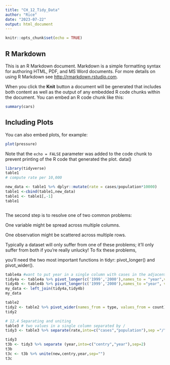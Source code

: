 ```yaml
---
title: "CH_12_Tidy_Data"
author: "Rice"
date: "2023-07-22"
output: html_document
---
```


```r
knitr::opts_chunk$set(echo = TRUE)
```

## R Markdown

This is an R Markdown document. Markdown is a simple formatting syntax for authoring HTML, PDF, and MS Word documents. For more details on using R Markdown see <http://rmarkdown.rstudio.com>.

When you click the **Knit** button a document will be generated that includes both content as well as the output of any embedded R code chunks within the document. You can embed an R code chunk like this:

```r
summary(cars)
```

## Including Plots

You can also embed plots, for example:

```r
plot(pressure)
```

Note that the `echo = FALSE` parameter was added to the code chunk to prevent printing of the R code that generated the plot.
data()


```r
library(tidyverse)
table1
# compute rate per 10,000

new_data <- table1 %>% dplyr::mutate(rate = cases/population*10000)
table1 <-cbind(table1,new_data)
table1 <- table1[,-1]
table1



```


The second step is to resolve one of two common problems:

One variable might be spread across multiple columns.

One observation might be scattered across multiple rows.

Typically a dataset will only suffer from one of these problems; it’ll only suffer from both if you’re really unlucky! To fix these problems, 

you’ll need the two most important functions in tidyr: pivot_longer() and pivot_wider().

```r
table4a #want to put year in a single column with cases in the adjacent column
tidy4a <- table4a %>% pivot_longer(c('1999','2000'),names_to = "year",values_to="cases")
tidy4b <- table4b %>% pivot_longer(c('1999','2000'),names_to ="year", values_to="population")
my_data <- left_join(tidy4a,tidy4b)
my_data
```
```r
table2
tidy2 <- table2 %>% pivot_wider(names_from = type, values_from = count)
tidy2

```

```r
# 12.4 Separating and uniting 
table3 # two values in a single column separated by /
tidy3 <- table3 %>% separate(rate,into=c("cases","population"),sep ="/",convert=TRUE) # adding convert to go from char to int

tidy3
t3b <- tidy3 %>% separate (year,into=c("centry","year"),sep=2)
t3b
t3c <- t3b %>% unite(new,centry,year,sep="")
t3c


```

```r

```
